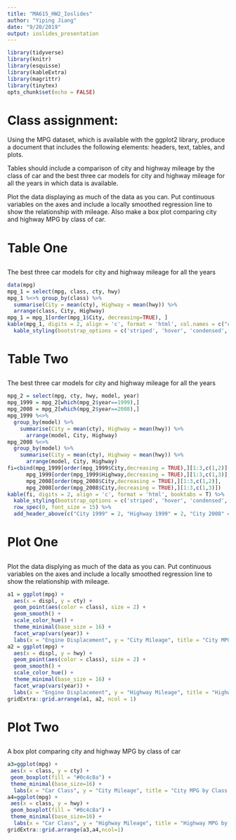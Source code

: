 ```yaml
---
title: "MA615_HW2_Ioslides"
author: "Yiping Jiang"
date: "9/20/2019"
output: ioslides_presentation
---
```


```r
library(tidyverse)
library(knitr)
library(esquisse)
library(kableExtra)
library(magrittr)
library(tinytex)
opts_chunk$set(echo = FALSE)
```

# Class assignment:

Using the MPG dataset, which is available with the ggplot2 library, produce a document that includes the following elements: headers, text, tables, and plots.  

Tables should include a comparison of city and highway mileage by the class of car and the best three car models for city and highway mileage for all the years in which data is available.  

Plot the data displaying as much of the data as you can. Put continuous variables on the axes and include a locally smoothed regression line to show the relationship with mileage.  Also make a box plot comparing city and highway MPG by class of car.  


# Table One
##
<div class="centered">
The best three car models for city and highway mileage for all the years
</div>
```r
data(mpg)
mpg_1 = select(mpg, class, cty, hwy)
mpg_1 %<>% group_by(class) %>%
  summarise(City = mean(cty), Highway = mean(hwy)) %>%
  arrange(class, City, Highway)
mpg_1 = mpg_1[order(mpg_1$City, decreasing=TRUE), ]
kable(mpg_1, digits = 2, align = 'c', format = 'html', col.names = c("class", "City MPG", "Highway MPG"), booktabs = TRUE, longtable = TRUE) %>%
  kable_styling(bootstrap_options = c('striped', 'hover', 'condensed', 'responsive'), full_width = TRUE, position = 'center', font_size = 15)
```

# Table Two
##
<div class="centered">
The best three car models for city and highway mileage for all the years
</div>
```r
mpg_2 = select(mpg, cty, hwy, model, year)
mpg_1999 = mpg_2[which(mpg_2$year==1999),]
mpg_2008 = mpg_2[which(mpg_2$year==2008),]
mpg_1999 %<>% 
  group_by(model) %>%
    summarise(City = mean(cty), Highway = mean(hwy)) %>%
      arrange(model, City, Highway)
mpg_2008 %<>% 
  group_by(model) %>%
    summarise(City = mean(cty), Highway = mean(hwy)) %>%
      arrange(model, City, Highway)
fi=cbind(mpg_1999[order(mpg_1999$City,decreasing = TRUE),][1:3,c(1,2)],
      mpg_1999[order(mpg_1999$Highway,decreasing = TRUE),][1:3,c(1,3)],
      mpg_2008[order(mpg_2008$City,decreasing = TRUE),][1:3,c(1,2)],
      mpg_2008[order(mpg_2008$City,decreasing = TRUE),][1:3,c(1,3)])
kable(fi, digits = 2, align = 'c', format = 'html', booktabs = T) %>%
  kable_styling(bootstrap_options = c('striped', 'hover', 'condensed', 'responsive'), full_width = TRUE, position = "left", font_size = 15) %>%
  row_spec(0, font_size = 15) %>%
  add_header_above(c("City 1999" = 2, "Highway 1999" = 2, "City 2008" = 2, "Highway 2008" = 2))
```

# Plot One
##
<div class="centered">
Plot the data displying as much of the data as you can. Put continuous variables on the axes and include a locally smoothed regression line to show the relationship with mileage.
</div>
```r
a1 = ggplot(mpg) + 
  aes(x = displ, y = cty) + 
  geom_point(aes(color = class), size = 2) + 
  geom_smooth() + 
  scale_color_hue() +
  theme_minimal(base_size = 16) +
  facet_wrap(vars(year)) + 
  labs(x = "Engine Displacement", y = "City Mileage", title = "City MPG by Class of Car: 1999, 2008")
a2 = ggplot(mpg) + 
  aes(x = displ, y = hwy) + 
  geom_point(aes(color = class), size = 2) + 
  geom_smooth() + 
  scale_color_hue() +
  theme_minimal(base_size = 16) +
  facet_wrap(vars(year)) + 
  labs(x = "Engine Displacement", y = "Highway Mileage", title = "Highway MPG by Class of Car: 1999, 2008")
gridExtra::grid.arrange(a1, a2, ncol = 1)
```

# Plot Two  
## 
<div class="centered">
A box plot comparing city and highway MPG by class of car
</div>
```r
a3=ggplot(mpg) +
 aes(x = class, y = cty) +
 geom_boxplot(fill = "#0c4c8a") +
 theme_minimal(base_size=16) +
  labs(x = "Car Class", y = "City Mileage", title = "City MPG by Class of Car: 1999, 2008")
a4=ggplot(mpg) +
 aes(x = class, y = hwy) +
 geom_boxplot(fill = "#0c4c8a") +
 theme_minimal(base_size=16) +
  labs(x = "Car Class", y = "Highway Mileage", title = "Highway MPG by Class of Car: 1999, 2008")
gridExtra::grid.arrange(a3,a4,ncol=1)
```